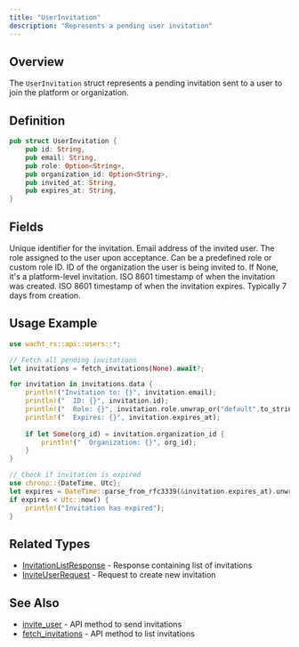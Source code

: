 ```yaml
---
title: "UserInvitation"
description: "Represents a pending user invitation"
---
```


## Overview

The `UserInvitation` struct represents a pending invitation sent to a user to join the platform or organization.

## Definition

```rust
pub struct UserInvitation {
    pub id: String,
    pub email: String,
    pub role: Option<String>,
    pub organization_id: Option<String>,
    pub invited_at: String,
    pub expires_at: String,
}
```

## Fields

<ParamField path="id" type="String" required>
  Unique identifier for the invitation.
</ParamField>

<ParamField path="email" type="String" required>
  Email address of the invited user.
</ParamField>

<ParamField path="role" type="Option<String>">
  The role assigned to the user upon acceptance. Can be a predefined role or custom role ID.
</ParamField>

<ParamField path="organization_id" type="Option<String>">
  ID of the organization the user is being invited to. If None, it's a platform-level invitation.
</ParamField>

<ParamField path="invited_at" type="String" required>
  ISO 8601 timestamp of when the invitation was created.
</ParamField>

<ParamField path="expires_at" type="String" required>
  ISO 8601 timestamp of when the invitation expires. Typically 7 days from creation.
</ParamField>

## Usage Example

```rust
use wacht_rs::api::users::*;

// Fetch all pending invitations
let invitations = fetch_invitations(None).await?;

for invitation in invitations.data {
    println!("Invitation to: {}", invitation.email);
    println!("  ID: {}", invitation.id);
    println!("  Role: {}", invitation.role.unwrap_or("default".to_string()));
    println!("  Expires: {}", invitation.expires_at);
    
    if let Some(org_id) = invitation.organization_id {
        println!("  Organization: {}", org_id);
    }
}

// Check if invitation is expired
use chrono::{DateTime, Utc};
let expires = DateTime::parse_from_rfc3339(&invitation.expires_at).unwrap();
if expires < Utc::now() {
    println!("Invitation has expired");
}
```

## Related Types

- [InvitationListResponse](/rust-sdk/types/invitation-list-response) - Response containing list of invitations
- [InviteUserRequest](/rust-sdk/types/invite-user-request) - Request to create new invitation

## See Also

- [invite_user](/rust-sdk/api/invite-user) - API method to send invitations
- [fetch_invitations](/rust-sdk/api/fetch-invitations) - API method to list invitations